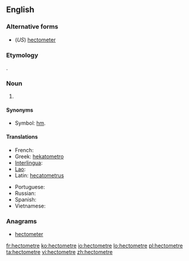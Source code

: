 ==English==

===Alternative forms===
* (''US'') [[hectometer]]

===Etymology===
{{prefix|hecto|meter}}.

===Noun===
{{en-noun}}

# {{SI-unit|hecto|metre|length}}

====Synonyms====
* Symbol: [[hm]].

====Translations====
{{trans-top|the length of 100 metres}}
* French: {{t|fr|hectomètre|m}}
* Greek: [[hekatometro]]
* [[Interlingua]]: {{t|ia|hectometro}}
* [[Lao]]: {{t|lo|ເຮັກໂຕແມັດ|sc=Laoo}}
* Latin: [[hecatometrus]]
{{trans-mid}}
* Portuguese: {{t+|pt|hectômetro|m}}
* Russian: {{t+|ru|гектометр|tr=gektométr}}
* Spanish: {{t|es|hectómetro|m}}
* Vietnamese: {{t|vi|hectomet}}
{{trans-bottom}}

===Anagrams===
* [[hectometer#English|hectometer]]



[[fr:hectometre]]
[[ko:hectometre]]
[[io:hectometre]]
[[lo:hectometre]]
[[pl:hectometre]]
[[ta:hectometre]]
[[vi:hectometre]]
[[zh:hectometre]]